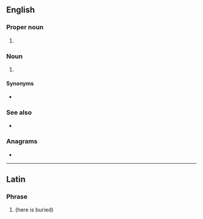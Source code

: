 {{also|hse}}
==English==

===Proper noun===
{{en-proper noun}}

# {{lb|en|Ireland}} {{w|lang=en|Health Service Executive||en}}

===Noun===
{{en-noun|?}}

# {{initialism of|en|[[health]], [[safety]], [[environment]]}}

====Synonyms====
* {{sense|health, safety, environment}} {{l|en|EHS|gloss=environment, health, safety}}

===See also===
* {{pedia|lang=en|environment, health and safety}}

===Anagrams===
* {{anagrams|en|a=ehs|(s)he|EH&S|EHS|Esh|SHE|She|ehs|esh|he's|hes|s/he|she|she-}}

----

==Latin==

===Phrase===
{{head|la|phrase}}

# {{abbreviation of|la|[[hic]] [[sepultus]] [[est]]|nodot=1}} (here is buried)
